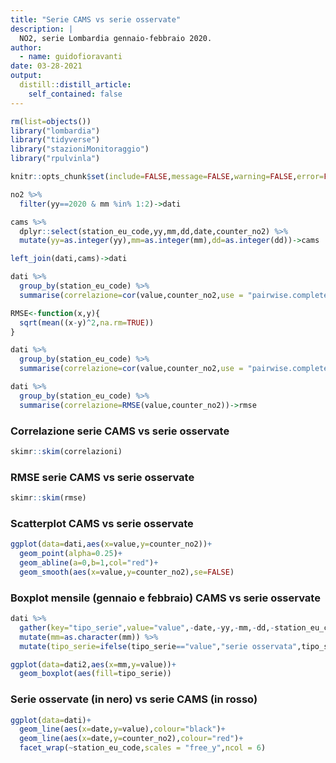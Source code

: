 ```yaml
---
title: "Serie CAMS vs serie osservate"
description: |
  NO2, serie Lombardia gennaio-febbraio 2020.
author:
  - name: guidofioravanti
date: 03-28-2021
output:
  distill::distill_article:
    self_contained: false
---
```


```r
rm(list=objects())
library("lombardia")
library("tidyverse")
library("stazioniMonitoraggio")
library("rpulvinla")

knitr::opts_chunk$set(include=FALSE,message=FALSE,warning=FALSE,error=FALSE,echo=FALSE)

no2 %>%
  filter(yy==2020 & mm %in% 1:2)->dati

cams %>%
  dplyr::select(station_eu_code,yy,mm,dd,date,counter_no2) %>%
  mutate(yy=as.integer(yy),mm=as.integer(mm),dd=as.integer(dd))->cams

left_join(dati,cams)->dati

dati %>%
  group_by(station_eu_code) %>%
  summarise(correlazione=cor(value,counter_no2,use = "pairwise.complete.obs"))->correlazioni

RMSE<-function(x,y){
  sqrt(mean((x-y)^2,na.rm=TRUE))
}

dati %>%
  group_by(station_eu_code) %>%
  summarise(correlazione=cor(value,counter_no2,use = "pairwise.complete.obs"))->correlazioni

dati %>%
  group_by(station_eu_code) %>%
  summarise(correlazione=RMSE(value,counter_no2))->rmse
```

### Correlazione serie CAMS vs serie osservate

```r
skimr::skim(correlazioni)
```

### RMSE serie CAMS vs serie osservate

```r
skimr::skim(rmse)
```

### Scatterplot CAMS vs serie osservate

```r
ggplot(data=dati,aes(x=value,y=counter_no2))+
  geom_point(alpha=0.25)+
  geom_abline(a=0,b=1,col="red")+
  geom_smooth(aes(x=value,y=counter_no2),se=FALSE)
```

### Boxplot mensile (gennaio e febbraio) CAMS vs serie osservate

```r
dati %>%
  gather(key="tipo_serie",value="value",-date,-yy,-mm,-dd,-station_eu_code,-pollutant_fk,-regione) %>%
  mutate(mm=as.character(mm)) %>%
  mutate(tipo_serie=ifelse(tipo_serie=="value","serie osservata",tipo_serie))->dati2

ggplot(data=dati2,aes(x=mm,y=value))+
  geom_boxplot(aes(fill=tipo_serie))
```

### Serie osservate (in nero) vs serie CAMS (in rosso)

```r
ggplot(data=dati)+
  geom_line(aes(x=date,y=value),colour="black")+
  geom_line(aes(x=date,y=counter_no2),colour="red")+
  facet_wrap(~station_eu_code,scales = "free_y",ncol = 6)
```  
